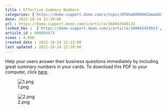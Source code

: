 ```yaml
---
title : Effective Summary Numbers
categories: ['https://domo-support.domo.com/s/topic/0TO5w000000ZamwGAC']
date: 2022-10-24 22:39:00
url : https://domo-support.domo.com/s/article/360043440133
linked_kbs :  ['https://domo-support.domo.com/s/article/360043429913', 'https://domo-support.domo.com/s/article/360043429953', 'https://domo-support.domo.com/s/article/360043429933', 'https://domo-support.domo.com/s/article/360043440133', 'https://domo-support.domo.com/s/article/360043429693', 'https://domo-support.domo.com/s/topic/0TO5w000000ZamwGAC', 'https://domo-support.domo.com/s/article/360042925494', 'https://domo-support.domo.com/s/knowledge-base']
article_id : 000004473
views : 4,006
created_date : 2022-10-24 22:12:00
last updated : 2022-10-24 22:39:00
---
```




Help your users answer their business questions immediately by including great summary numbers in your cards. To download this PDF to your computer, click [here](https://domosoftware.sharepoint.com/:b:/s/CS-Edu-PublicFiles/EQeuWd4TCwZBodudUNj6uHkB2b8pZPOAuiCxlTJsrUlKhA?e=tt5M9r).


![1.png](1.png)


![2.png](2.png)